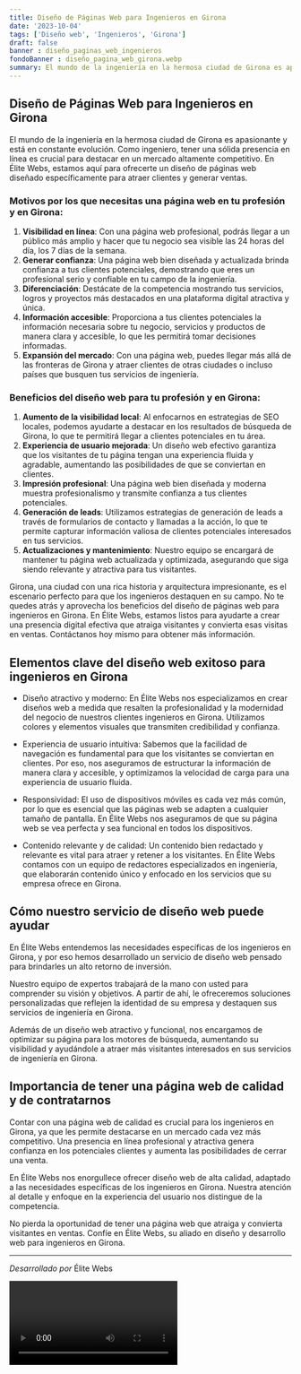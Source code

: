 ```yaml
---
title: Diseño de Páginas Web para Ingenieros en Girona
date: '2023-10-04'
tags: ['Diseño web', 'Ingenieros', 'Girona']
draft: false
banner : diseño_paginas_web_ingenieros
fondoBanner : diseño_pagina_web_girona.webp
summary: El mundo de la ingeniería en la hermosa ciudad de Girona es apasionante y está en constante evolución. Como ingeniero, tener una sólida presencia en línea es crucial para destacar en un mercado altamente competitivo. En Élite Webs, estamos aquí para ofrecerte un diseño de páginas web diseñado específicamente para atraer clientes y generar ventas.
---
```


## Diseño de Páginas Web para Ingenieros en Girona

El mundo de la ingeniería en la hermosa ciudad de Girona es apasionante y está en constante evolución. Como ingeniero, tener una sólida presencia en línea es crucial para destacar en un mercado altamente competitivo. En Élite Webs, estamos aquí para ofrecerte un diseño de páginas web diseñado específicamente para atraer clientes y generar ventas.

### Motivos por los que necesitas una página web en tu profesión y en Girona:

1. **Visibilidad en línea**: Con una página web profesional, podrás llegar a un público más amplio y hacer que tu negocio sea visible las 24 horas del día, los 7 días de la semana.
2. **Generar confianza**: Una página web bien diseñada y actualizada brinda confianza a tus clientes potenciales, demostrando que eres un profesional serio y confiable en tu campo de la ingeniería.
3. **Diferenciación**: Destácate de la competencia mostrando tus servicios, logros y proyectos más destacados en una plataforma digital atractiva y única.
4. **Información accesible**: Proporciona a tus clientes potenciales la información necesaria sobre tu negocio, servicios y productos de manera clara y accesible, lo que les permitirá tomar decisiones informadas.
5. **Expansión del mercado**: Con una página web, puedes llegar más allá de las fronteras de Girona y atraer clientes de otras ciudades o incluso países que busquen tus servicios de ingeniería.

### Beneficios del diseño web para tu profesión y en Girona:

1. **Aumento de la visibilidad local**: Al enfocarnos en estrategias de SEO locales, podemos ayudarte a destacar en los resultados de búsqueda de Girona, lo que te permitirá llegar a clientes potenciales en tu área.
2. **Experiencia de usuario mejorada**: Un diseño web efectivo garantiza que los visitantes de tu página tengan una experiencia fluida y agradable, aumentando las posibilidades de que se conviertan en clientes.
3. **Impresión profesional**: Una página web bien diseñada y moderna muestra profesionalismo y transmite confianza a tus clientes potenciales.
4. **Generación de leads**: Utilizamos estrategias de generación de leads a través de formularios de contacto y llamadas a la acción, lo que te permite capturar información valiosa de clientes potenciales interesados ​​en tus servicios.
5. **Actualizaciones y mantenimiento**: Nuestro equipo se encargará de mantener tu página web actualizada y optimizada, asegurando que siga siendo relevante y atractiva para tus visitantes.

Girona, una ciudad con una rica historia y arquitectura impresionante, es el escenario perfecto para que los ingenieros destaquen en su campo. No te quedes atrás y aprovecha los beneficios del diseño de páginas web para ingenieros en Girona. En Élite Webs, estamos listos para ayudarte a crear una presencia digital efectiva que atraiga visitantes y convierta esas visitas en ventas. Contáctanos hoy mismo para obtener más información.

<GifSeo />

<Cta />

## Elementos clave del diseño web exitoso para ingenieros en Girona

- Diseño atractivo y moderno: En Élite Webs nos especializamos en crear diseños web a medida que resalten la profesionalidad y la modernidad del negocio de nuestros clientes ingenieros en Girona. Utilizamos colores y elementos visuales que transmiten credibilidad y confianza.

- Experiencia de usuario intuitiva: Sabemos que la facilidad de navegación es fundamental para que los visitantes se conviertan en clientes. Por eso, nos aseguramos de estructurar la información de manera clara y accesible, y optimizamos la velocidad de carga para una experiencia de usuario fluida.

- Responsividad: El uso de dispositivos móviles es cada vez más común, por lo que es esencial que las páginas web se adapten a cualquier tamaño de pantalla. En Élite Webs nos aseguramos de que su página web se vea perfecta y sea funcional en todos los dispositivos.

- Contenido relevante y de calidad: Un contenido bien redactado y relevante es vital para atraer y retener a los visitantes. En Élite Webs contamos con un equipo de redactores especializados en ingeniería, que elaborarán contenido único y enfocado en los servicios que su empresa ofrece en Girona.

## Cómo nuestro servicio de diseño web puede ayudar

En Élite Webs entendemos las necesidades específicas de los ingenieros en Girona, y por eso hemos desarrollado un servicio de diseño web pensado para brindarles un alto retorno de inversión.

Nuestro equipo de expertos trabajará de la mano con usted para comprender su visión y objetivos. A partir de ahí, le ofreceremos soluciones personalizadas que reflejen la identidad de su empresa y destaquen sus servicios de ingeniería en Girona.

Además de un diseño web atractivo y funcional, nos encargamos de optimizar su página para los motores de búsqueda, aumentando su visibilidad y ayudándole a atraer más visitantes interesados en sus servicios de ingeniería en Girona.

## Importancia de tener una página web de calidad y de contratarnos

Contar con una página web de calidad es crucial para los ingenieros en Girona, ya que les permite destacarse en un mercado cada vez más competitivo. Una presencia en línea profesional y atractiva genera confianza en los potenciales clientes y aumenta las posibilidades de cerrar una venta.

En Élite Webs nos enorgullece ofrecer diseño web de alta calidad, adaptado a las necesidades específicas de los ingenieros en Girona. Nuestra atención al detalle y enfoque en la experiencia del usuario nos distingue de la competencia.

No pierda la oportunidad de tener una página web que atraiga y convierta visitantes en ventas. Confíe en Élite Webs, su aliado en diseño y desarrollo web para ingenieros en Girona.

---
_Desarrollado por_ Élite Webs

<Video />

<CtaBot job='Ingenieros' city='Girona'/>

<Gmaps query='Girona+españa+maps' />